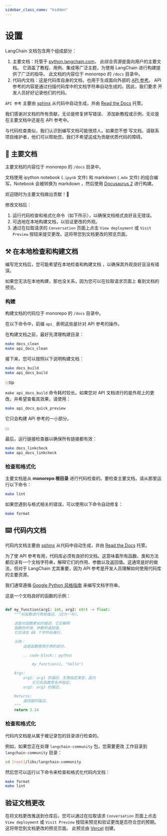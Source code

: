 ```yaml
---
sidebar_class_name: "hidden"
---
```


# 设置

LangChain 文档包含两个组成部分：

1. 主要文档：托管于 [python.langchain.com](https://python.langchain.com/)，
此综合资源是面向用户的主要文档。
它涵盖了教程、用例、集成等广泛主题，为使用 LangChain 进行构建提供了广泛的指导。
此文档的内容位于 monorepo 的 `/docs` 目录中。
2. 代码内文档：这是代码库自身的文档，也用于生成面向外部的 [API 参考](https://python.langchain.com/api_reference/langchain/index.html)。
API 参考的内容是通过扫描代码库中的文档字符串自动生成的。因此，我们要求
开发人员好好记录他们的代码。

`API 参考` 主要由 [sphinx](https://www.sphinx-doc.org/en/master/)
从代码中自动生成，并由 [Read the Docs](https://readthedocs.org/) 托管。

我们感谢对文档的所有贡献，无论是修复拼写错误、
添加新教程或示例，无论是在主要文档中还是在 API 参考中。

与代码检查类似，我们认识到编写文档可能很烦人。如果您不想
写文档，请联系项目维护者，他们可以帮助您。我们不希望这成为贡献优质代码的障碍。

## 📜 主要文档

主要文档的内容位于 monorepo 的 `/docs` 目录中。

文档使用 ipython notebook (`.ipynb` 文件)
和 markdown (`.mdx` 文件) 的组合编写。Notebook 会被转换为 markdown
，然后使用 [Docusaurus 2](https://docusaurus.io/) 进行构建。

欢迎随时为主要文档做出贡献！🥰

修改文档后：

1. 运行代码检查和格式化命令（如下所示），以确保文档格式良好且无错误。
2. 可选地在本地构建文档，以验证更改的外观。
3. 通过在拉取请求的 `Conversation` 页面上点击 `View deployment` 或 `Visit Preview` 按钮来提交更改。这将带您到文档更改的预览页面。

## ⚒️ 在本地检查和构建文档

编写完文档后，您可能希望在本地检查和构建文档
，以确保其外观良好且没有错误。

如果您无法在本地构建，那也没关系，因为您可以在拉取请求页面上
看到文档的预览。


### 构建

构建文档的代码位于 monorepo 的 `/docs` 目录中。

在以下命令中，前缀 `api_` 表明这些是针对 API 参考的操作。

在构建文档之前，最好先清理构建目录：

```bash
make docs_clean
make api_docs_clean
```

接下来，您可以按照以下说明构建文档：

```bash
make docs_build
make api_docs_build
```

:::tip

`make api_docs_build` 命令耗时较长。如果您对 API 文档进行的是外观上的更改，并希望查看其效果，请使用：

```bash
make api_docs_quick_preview
```

它只会构建 API 参考的一小部分。

:::

最后，运行链接检查器以确保所有链接都有效：

```bash
make docs_linkcheck
make api_docs_linkcheck
```

### 检查和格式化

主要文档是从 **monorepo 根目录** 进行代码检查的。要检查主要文档，请从那里运行以下命令：

```bash
make lint
```

如果您遇到与格式相关的错误，可以使用以下命令自动修复：

```bash
make format
```

## ⌨️ 代码内文档

代码内文档主要由 [sphinx](https://www.sphinx-doc.org/en/master/)
从代码中自动生成，并由 [Read the Docs](https://readthedocs.org/) 托管。

为了使 API 参考有用，代码库必须有良好的文档。这意味着所有函数、类和方法都应该有一个文档字符串，解释它们的作用、参数以及返回值。这通常是好的做法，但对于 LangChain 尤其重要，因为 API 参考是开发人员理解如何使用代码库的主要资源。

我们通常遵循 [Google Python 风格指南](https://google.github.io/styleguide/pyguide.html#38-comments-and-docstrings) 来编写文档字符串。

这是一个文档良好的函数的示例：

```python

def my_function(arg1: int, arg2: str) -> float:
    """对函数进行简短描述。（应为一句）。

    这是对函数更长的描述。它应解释
    函数的作用、参数和返回值。
    它应该在 88 个字符处换行。

    示例：
        这是函数使用示例的部分。

        .. code-block:: python

            my_function(1, "hello")

    Args:
        arg1: arg1 的描述。无需指定类型，因为
            它已在函数签名中指定。
        arg2: arg2 的描述。

    Returns:
        返回值的描述。
    """
    return 3.14
```

### 检查和格式化

代码内文档是从属于被记录包的目录进行检查的。

例如，如果您正在处理 `langchain-community` 包，您需要更改
工作目录到 `langchain-community` 目录：

```bash
cd [root]/libs/langchain-community
```

然后您可以运行以下命令来检查和格式化代码内文档：

```bash
make format
make lint
```

## 验证文档更改

在将文档更改推送到仓库后，您可以通过在拉取请求 `Conversation` 页面上点击 `View deployment` 或 `Visit Preview` 按钮来预览和验证更改是否符合您的预期。这将带您到文档更改的预览页面。
此预览由 [Vercel](https://vercel.com/docs/getting-started-with-vercel) 创建。